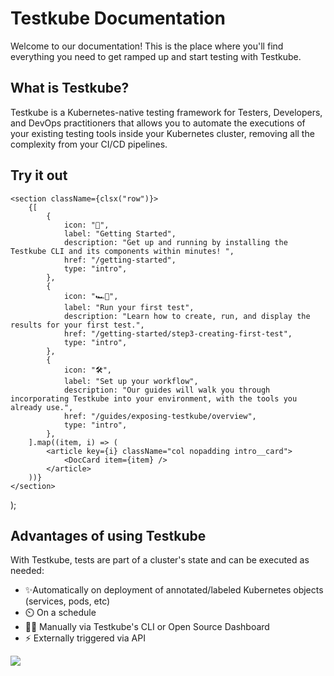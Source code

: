 
# Testkube Documentation
Welcome to our documentation! 
This is the place where you'll find everything you need to get ramped up and start testing with Testkube.

## What is Testkube?

Testkube is a Kubernetes-native testing framework for Testers, Developers, and DevOps practitioners that allows you to automate the executions of your existing testing tools inside your Kubernetes cluster, removing all the complexity from your CI/CD pipelines.

## Try it out

    <section className={clsx("row")}>
        {[
            {
                icon: "🚀",
                label: "Getting Started",
                description: "Get up and running by installing the Testkube CLI and its components within minutes! ",
                href: "/getting-started",
                type: "intro",
            },
            {
                icon: "🏎💨",
                label: "Run your first test",
                description: "Learn how to create, run, and display the results for your first test.",
                href: "/getting-started/step3-creating-first-test",
                type: "intro",
            },
            {
                icon: "🛠",
                label: "Set up your workflow",
                description: "Our guides will walk you through incorporating Testkube into your environment, with the tools you already use.",
                href: "/guides/exposing-testkube/overview",
                type: "intro",
            },
        ].map((item, i) => (
            <article key={i} className="col nopadding intro__card">
                <DocCard item={item} />
            </article>
        ))}
    </section>
);

<DocCardList />

## Advantages of using Testkube

With Testkube, tests are part of a cluster's state and can be executed as needed:

- ✨Automatically on deployment of annotated/labeled Kubernetes objects (services, pods, etc)
- ⏲️ On a schedule
- 🧑‍💻 Manually via Testkube's CLI or Open Source Dashboard
- ⚡ Externally triggered via API

<img src={CICDComparison} />